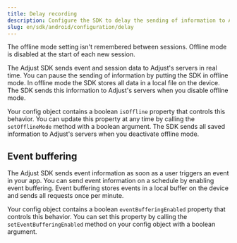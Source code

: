 ```yaml
---
title: Delay recording
description: Configure the SDK to delay the sending of information to Adjust's servers.
slug: en/sdk/android/configuration/delay
---
```



<Callout type="important">

The offline mode setting isn't remembered between sessions. Offline mode is disabled at the start of each new session.

</Callout>

The Adjust SDK sends event and session data to Adjust's servers in real time. You can pause the sending of information by putting the SDK in offline mode. In offline mode the SDK stores all data in a local file on the device. The SDK sends this information to Adjust's servers when you disable offline mode.

Your config object contains a boolean `isOffline` property that controls this behavior. You can update this property at any time by calling the `setOfflineMode` method with a boolean argument. The SDK sends all saved information to Adjust's servers when you deactivate offline mode.

<SetOfflineMode />

## Event buffering

The Adjust SDK sends event information as soon as a user triggers an event in your app. You can send event information on a schedule by enabling event buffering. Event buffering stores events in a local buffer on the device and sends all requests once per minute.

Your config object contains a boolean `eventBufferingEnabled` property that controls this behavior. You can set this property by calling the `setEventBufferingEnabled` method on your config object with a boolean argument.

<SetEventBufferingEnabled />

